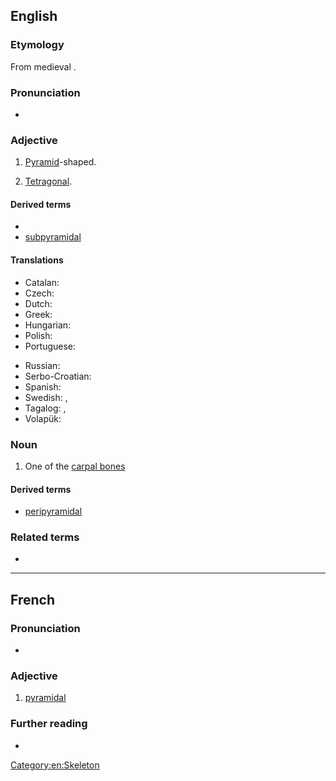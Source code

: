 ==English==

===Etymology===
From medieval {{der|en|la|pyramidalis}}.

===Pronunciation===
* {{enPR|pĭ-rămʹĭ-dəl}} {{IPA|en|/pɪˈɹæm.ɪ.dl̩/}}

===Adjective===
{{en-adj|-}}

# {{lb|en|geometry}} [[pyramid|Pyramid]]-shaped.
# {{lb|en|crystallography}} [[tetragonal|Tetragonal]].

====Derived terms====
* {{l|en|pyramidally}}
* [[subpyramidal]]

====Translations====
{{trans-top|pyramid-shaped}}
* Catalan: {{t|ca|piramidal}}
* Czech: {{t|cs|pyramidový}}
* Dutch: {{t|nl|piramidaal}}
* Greek: {{t+|el|πυραμιδικός|m}}
* Hungarian: {{t|hu|piramidális}}
* Polish: {{t+|pl|piramidalny}}
* Portuguese: {{t+|pt|piramidal}}
{{trans-mid}}
* Russian: {{t+|ru|пирамида́льный}}
* Serbo-Croatian: {{t+|sh|pȉramidālan}}
* Spanish: {{t|es|piramidal}}
* Swedish: {{t+|sv|pyramidal}}, {{t|sv|pyramidformad}}
* Tagalog: {{t|tl|tagiluin}}, {{t|tl|gunong}}
* Volapük: {{t+|vo|piramidik}}
{{trans-bottom}}

===Noun===
{{en-noun}}

# {{lb|en|anatomy}} One of the [[carpal bone]]s

====Derived terms====
* [[peripyramidal]]

===Related terms===
* {{l|en|cuneiform}}

[[Category:en:Skeleton]]

----

==French==

===Pronunciation===
* {{audio|fr|LL-Q150 (fra)-Vaulque-pyramidal.wav|Audio}}

===Adjective===
{{fr-adj}}

# [[#English|pyramidal]]

===Further reading===
* {{R:TLFi}}